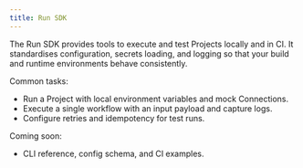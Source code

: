 ```yaml
---
title: Run SDK
---
```


The Run SDK provides tools to execute and test Projects locally and in CI. It standardises configuration, secrets loading, and logging so that your build and runtime environments behave consistently.

Common tasks:

- Run a Project with local environment variables and mock Connections.
- Execute a single workflow with an input payload and capture logs.
- Configure retries and idempotency for test runs.

Coming soon:

- CLI reference, config schema, and CI examples.


